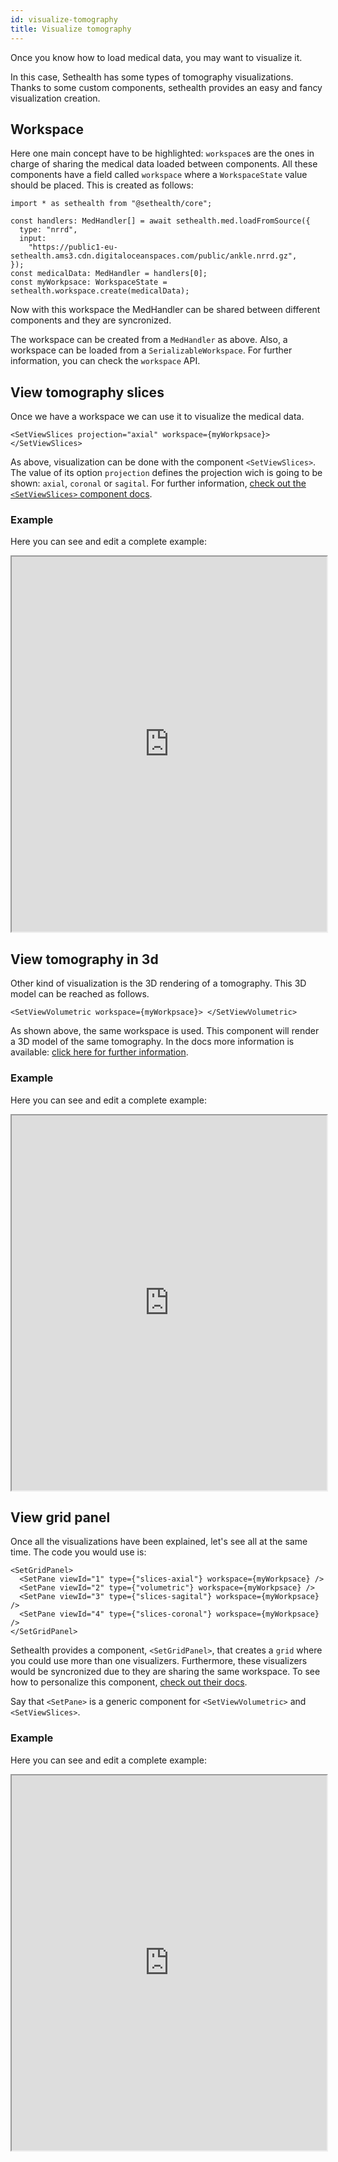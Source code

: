 ```yaml
---
id: visualize-tomography
title: Visualize tomography
---
```


Once you know how to load medical data, you may want to visualize it.

In this case, Sethealth has some types of tomography visualizations. Thanks to some custom components, sethealth provides an easy
and fancy visualization creation.

## Workspace

Here one main concept have to be highlighted: `workspace`s are the ones in charge of sharing the medical data loaded between components.
All these components have a field called `workspace` where a `WorkspaceState` value should be placed.
This is created as follows:

```tsx
import * as sethealth from "@sethealth/core";

const handlers: MedHandler[] = await sethealth.med.loadFromSource({
  type: "nrrd",
  input:
    "https://public1-eu-sethealth.ams3.cdn.digitaloceanspaces.com/public/ankle.nrrd.gz",
});
const medicalData: MedHandler = handlers[0];
const myWorkpsace: WorkspaceState = sethealth.workspace.create(medicalData);
```

Now with this workspace the MedHandler can be shared between different components and they are syncronized.

The workspace can be created from a `MedHandler` as above. Also, a workspace can be loaded from a `SerializableWorkspace`.
For further information, you can check the `workspace` API.

## View tomography slices

Once we have a workspace we can use it to visualize the medical data.

```tsx
<SetViewSlices projection="axial" workspace={myWorkpsace}></SetViewSlices>
```

As above, visualization can be done with the component `<SetViewSlices>`. The value of its option `projection` defines the
projection wich is going to be shown: `axial`, `coronal` or `sagital`. For further information, [check out the `<SetViewSlices>`
component docs](../components/set-view-slices).

### Example

Here you can see and edit a complete example:

<iframe
  src="https://stackblitz.com/edit/view-tomography-slices?embed=1&file=App.tsx&hideExplorer=1&hideNavigation=1"
  width="100%"
  height="600px"
></iframe>

## View tomography in 3d

Other kind of visualization is the 3D rendering of a tomography. This 3D model can be reached as follows.

```tsx
<SetViewVolumetric workspace={myWorkpsace}> </SetViewVolumetric>
```

As shown above, the same workspace is used. This component will render a 3D model of the same tomography. In the docs more
information is available: [click here for further information](../components/set-view-volumetric).

### Example

Here you can see and edit a complete example:

<iframe
  src="https://stackblitz.com/edit/view-tomography-3d?embed=1&file=App.tsx&hideExplorer=1&hideNavigation=1"
  width="100%"
  height="600px"
></iframe>

## View grid panel

Once all the visualizations have been explained, let's see all at the same time.
The code you would use is:

```tsx
<SetGridPanel>
  <SetPane viewId="1" type={"slices-axial"} workspace={myWorkpsace} />
  <SetPane viewId="2" type={"volumetric"} workspace={myWorkpsace} />
  <SetPane viewId="3" type={"slices-sagital"} workspace={myWorkpsace} />
  <SetPane viewId="4" type={"slices-coronal"} workspace={myWorkpsace} />
</SetGridPanel>
```

Sethealth provides a component, `<SetGridPanel>`, that creates a `grid` where you could use more than one
visualizers. Furthermore, these visualizers would be syncronized due to they are sharing the same workspace.
To see how to personalize this component, [check out their docs](../components/set-grid-panel).

Say that `<SetPane>` is a generic component for `<SetViewVolumetric>` and `<SetViewSlices>`.

### Example

Here you can see and edit a complete example:

<iframe
  src="https://stackblitz.com/edit/view-tomography-grid?embed=1&file=App.tsx&hideExplorer=1&hideNavigation=1"
  width="100%"
  height="600px"
></iframe>
